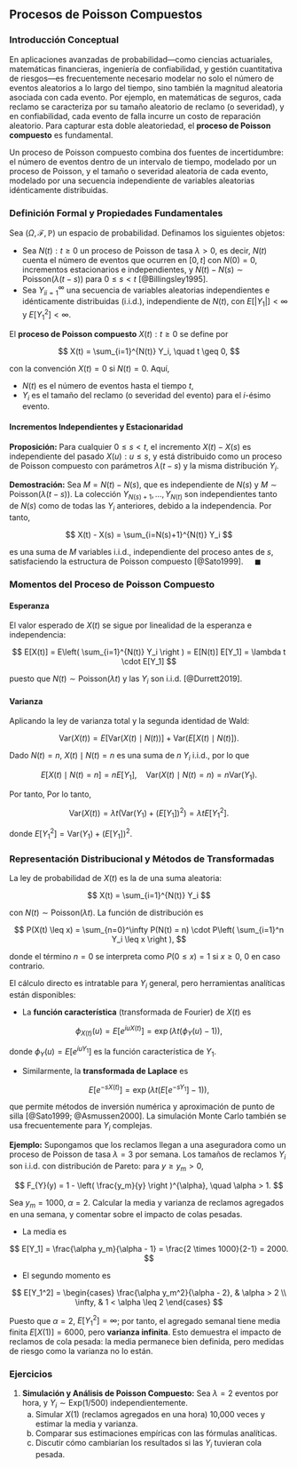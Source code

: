 ## Procesos de Poisson Compuestos

### Introducción Conceptual

En aplicaciones avanzadas de probabilidad—como ciencias actuariales, matemáticas financieras, ingeniería de confiabilidad, y gestión cuantitativa de riesgos—es frecuentemente necesario modelar no solo el número de eventos aleatorios a lo largo del tiempo, sino también la magnitud aleatoria asociada con cada evento. Por ejemplo, en matemáticas de seguros, cada reclamo se caracteriza por su tamaño aleatorio de reclamo (o severidad), y en confiabilidad, cada evento de falla incurre un costo de reparación aleatorio. Para capturar esta doble aleatoriedad, el **proceso de Poisson compuesto** es fundamental.

Un proceso de Poisson compuesto combina dos fuentes de incertidumbre: el número de eventos dentro de un intervalo de tiempo, modelado por un proceso de Poisson, y el tamaño o severidad aleatoria de cada evento, modelado por una secuencia independiente de variables aleatorias idénticamente distribuidas.

### Definición Formal y Propiedades Fundamentales

Sea $(\Omega, \mathcal{F}, \mathbb{P})$ un espacio de probabilidad. Definamos los siguientes objetos:

* Sea ${N(t) : t \geq 0}$ un proceso de Poisson de tasa $\lambda > 0$, es decir, $N(t)$ cuenta el número de eventos que ocurren en $[0,t]$ con $N(0) = 0$, incrementos estacionarios e independientes, y $N(t) - N(s) \sim \mathrm{Poisson}(\lambda (t-s))$ para $0 \leq s < t$ [@Billingsley1995].
* Sea ${Y_i}_{i=1}^{\infty}$ una secuencia de variables aleatorias independientes e idénticamente distribuidas (i.i.d.), independiente de $N(t)$, con $E[|Y_1|] < \infty$ y $E[Y_1^2] < \infty$.

El **proceso de Poisson compuesto** ${X(t) : t \geq 0}$ se define por

$$
X(t) = \sum_{i=1}^{N(t)} Y_i, \quad t \geq 0,
$$

con la convención $X(t) = 0$ si $N(t) = 0$. Aquí,

* $N(t)$ es el número de eventos hasta el tiempo $t$,
* $Y_i$ es el tamaño del reclamo (o severidad del evento) para el $i$-ésimo evento.

#### Incrementos Independientes y Estacionaridad

**Proposición:** Para cualquier $0 \leq s < t$, el incremento $X(t) - X(s)$ es independiente del pasado ${X(u) : u \leq s}$, y está distribuido como un proceso de Poisson compuesto con parámetros $\lambda (t-s)$ y la misma distribución $Y_i$.

**Demostración:**
Sea $M = N(t) - N(s)$, que es independiente de $N(s)$ y $M \sim \mathrm{Poisson}(\lambda (t-s))$. La colección ${Y_{N(s)+1},\dots, Y_{N(t)}}$ son independientes tanto de $N(s)$ como de todas las $Y_i$ anteriores, debido a la independencia. Por tanto,

$$
X(t) - X(s) = \sum_{i=N(s)+1}^{N(t)} Y_i
$$

es una suma de $M$ variables i.i.d., independiente del proceso antes de $s$, satisfaciendo la estructura de Poisson compuesto [@Sato1999].
$\quad\blacksquare$

### Momentos del Proceso de Poisson Compuesto

#### Esperanza

El valor esperado de $X(t)$ se sigue por linealidad de la esperanza e independencia:

$$
E[X(t)] = E\left( \sum_{i=1}^{N(t)} Y_i \right ) = E[N(t)] E[Y_1] = \lambda t \cdot E[Y_1]
$$

puesto que $N(t) \sim \mathrm{Poisson}(\lambda t)$ y las $Y_i$ son i.i.d. [@Durrett2019].

#### Varianza

Aplicando la ley de varianza total y la segunda identidad de Wald:

$$
\mathrm{Var}(X(t)) = E[\mathrm{Var}(X(t)\mid N(t))] + \mathrm{Var}(E[X(t)\mid N(t)]).
$$

Dado $N(t)=n$, $X(t) \mid N(t) = n$ es una suma de $n$ $Y_i$ i.i.d., por lo que

$$
E[X(t)\mid N(t)=n] = n E[Y_1], \quad \mathrm{Var}(X(t)\mid N(t)=n) = n \mathrm{Var}(Y_1).
$$

Por tanto,
\begin{align*}
E[\mathrm{Var}(X(t)\mid N(t))] &= E[N(t)] \cdot \mathrm{Var}(Y_1) = \lambda t \cdot \mathrm{Var}(Y_1), \\
\mathrm{Var}(E[X(t)\mid N(t)]) &= \mathrm{Var}(N(t) \cdot E[Y_1]) = \mathrm{Var}(N(t)) \cdot (E[Y_1])^2 = \lambda t (E[Y_1])^2.
\end{align*}
Por lo tanto,

$$
\mathrm{Var}(X(t)) = \lambda t \left( \mathrm{Var}(Y_1) + (E[Y_1])^2 \right ) = \lambda t E[Y_1^2].
$$

donde $E[Y_1^2] = \mathrm{Var}(Y_1) + (E[Y_1])^2$.

### Representación Distribucional y Métodos de Transformadas

La ley de probabilidad de $X(t)$ es la de una suma aleatoria:

$$
X(t) = \sum_{i=1}^{N(t)} Y_i
$$

con $N(t) \sim \mathrm{Poisson}(\lambda t)$. La función de distribución es

$$
P(X(t) \leq x) = \sum_{n=0}^\infty P(N(t) = n) \cdot P\left( \sum_{i=1}^n Y_i \leq x \right ),
$$

donde el término $n=0$ se interpreta como $P(0 \leq x) = 1$ si $x \geq 0$, 0 en caso contrario.

El cálculo directo es intratable para $Y_i$ general, pero herramientas analíticas están disponibles:

* La **función característica** (transformada de Fourier) de $X(t)$ es

$$
\phi_{X(t)}(u) = E[e^{iu X(t)}] = \exp\left( \lambda t ( \phi_Y(u) - 1 ) \right ),
$$

donde $\phi_Y(u) = E[e^{iu Y_1}]$ es la función característica de $Y_1$.

* Similarmente, la **transformada de Laplace** es

$$
E[e^{-s X(t)}] = \exp\left( \lambda t ( E[e^{-s Y_1}] - 1 ) \right ),
$$

que permite métodos de inversión numérica y aproximación de punto de silla [@Sato1999; @Asmussen2000]. La simulación Monte Carlo también se usa frecuentemente para $Y_i$ complejas.

**Ejemplo:** Supongamos que los reclamos llegan a una aseguradora como un proceso de Poisson de tasa $\lambda = 3$ por semana. Los tamaños de reclamos ${Y_i}$ son i.i.d. con distribución de Pareto: para $y \geq y_m > 0$,

$$
F_{Y}(y) = 1 - \left( \frac{y_m}{y} \right )^{\alpha}, \quad \alpha > 1.
$$

Sea $y_m = 1000$, $\alpha = 2$. Calcular la media y varianza de reclamos agregados en una semana, y comentar sobre el impacto de colas pesadas.

* La media es

$$
E[Y_1] = \frac{\alpha y_m}{\alpha - 1} = \frac{2 \times 1000}{2-1} = 2000.
$$

* El segundo momento es

$$
E[Y_1^2] = 
\begin{cases}
\frac{\alpha y_m^2}{\alpha - 2}, & \alpha > 2 \\
\infty, & 1 < \alpha \leq 2
\end{cases}
$$

Puesto que $\alpha=2$, $E[Y_1^2] = \infty$; por tanto, el agregado semanal tiene media finita $E[X(1)] = 6000$, pero **varianza infinita**. Esto demuestra el impacto de reclamos de cola pesada: la media permanece bien definida, pero medidas de riesgo como la varianza no lo están.

### Ejercicios

1. **Simulación y Análisis de Poisson Compuesto:**
   Sea $\lambda = 2$ eventos por hora, y $Y_i \sim \mathrm{Exp}(1/500)$ independientemente.
   (a) Simular $X(1)$ (reclamos agregados en una hora) 10,000 veces y estimar la media y varianza.
   (b) Comparar sus estimaciones empíricas con las fórmulas analíticas.
   (c) Discutir cómo cambiarían los resultados si las $Y_i$ tuvieran cola pesada.